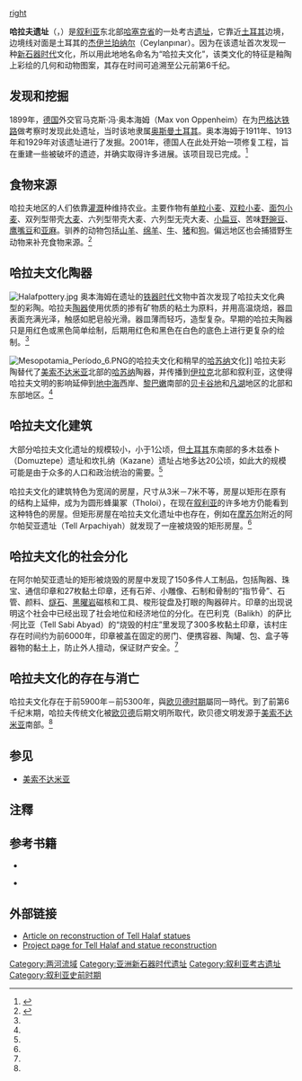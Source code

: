 {{Coord|36|49|36|N|40|2|22|E|display=title}}
[[image:TellHalaf,NE-palace1.jpg|right]]

{{Location map
 |Syria
 |label=哈拉夫遗址
 |lat_dir=N
 |lon_dir=E
 |lat_deg=36|lat_min=49|lat_sec=36
 |lon_deg=40|lon_min=2|lon_sec=22
 |position=bottom
 |width=200
 |float=right
 |caption=叙利亚境内位置
}}

'''哈拉夫遗址'''（{{lang-ar|'''تل حلف'''}}，{{lang-en|'''Tell Halaf'''}}）是[[叙利亚|叙利亚]]东北部[[哈塞克省|哈塞克省]]的一处考古[[遗址|遗址]]，它靠近[[土耳其|土耳其]]边境，边境线对面是土耳其的[[杰伊兰珀纳尔|杰伊兰珀纳尔]]（Ceylanpınar）。因为在该遗址首次发现一种[[新石器时代|新石器时代]]文化，所以用此地地名命名为“哈拉夫文化”，该类文化的特征是釉陶上彩绘的几何和动物图案，其存在时间可追溯至公元前第6千纪。

==发现和挖掘==
1899年，[[德国|德国]]外交官马克斯·冯·奥本海姆（Max von Oppenheim）在为[[巴格达铁路|巴格达铁路]]做考察时发现此处遗址，当时该地隶属[[奥斯曼土耳其|奥斯曼土耳其]]。奥本海姆于1911年、1913年和1929年对该遗址进行了发掘。2001年，德国人在此处开始一项修复工程，旨在重建一些被破坏的遗迹，并确实取得许多进展。该项目现已完成。<ref>{{cite news|title=Aramean Gods of Tell Halaf in Syria Rises from Rubble in Berlin|author=Ghossoun|newspaper=Syrian Arab News Agency|date=February 5, 2011|url=http://www.sana.sy/eng/35/2011/02/05/330104.htm|accessdate=February 6, 2011|deadurl=yes|archiveurl=https://web.archive.org/web/20111004164507/http://www.sana.sy/eng/35/2011/02/05/330104.htm|archivedate=2011年10月4日}}</ref>

==食物来源==
哈拉夫地区的人们依靠[[灌溉|灌溉]]种维持农业。主要作物有[[单粒小麦|单粒小麦]]、[[双粒小麦|双粒小麦]]、[[面包小麦|面包小麦]]、双列型带壳[[大麦|大麦]]、六列型带壳大麦、六列型无壳大麦、[[小扁豆|小扁豆]]、苦味[[野豌豆|野豌豆]]、[[鹰嘴豆|鹰嘴豆]]和[[亚麻|亚麻]]。驯养的动物包括[[山羊|山羊]]、[[绵羊|绵羊]]、[[牛|牛]]、[[猪|猪]]和[[狗|狗]]。偏远地区也会捕猎野生动物来补充食物来源。<ref name="c30">{{Harvnb|中华世纪坛世界艺术馆|宾夕法尼亚大学考古和人类学博物馆|2007|p=30}}</ref>

==哈拉夫文化陶器==
[[Image:Halafpottery.jpg|thumb]]
奥本海姆在遗址的[[铁器时代|铁器时代]]文物中首次发现了哈拉夫文化典型的彩陶。哈拉夫[[陶器|陶器]]使用优质的掺有矿物质的粘土为原料，并用高温烧焙，器皿表面充满光泽，触感如肥皂般光滑。器皿薄而轻巧，造型复杂。早期的哈拉夫陶器只是用红色或黑色简单绘制，后期用红色和黑色在白色的底色上进行更复杂的绘制。<ref name="c30"/>

[[Image:Mesopotamia_Período_6.PNG|right]]的哈拉夫文化和稍早的[[哈苏纳|哈苏纳]]文化]]
哈拉夫彩陶替代了[[美索不达米亚|美索不达米亚]]北部的[[哈苏纳|哈苏纳]]陶器，并传播到[[伊拉克|伊拉克]]北部和叙利亚，这使得哈拉夫文明的影响延伸到[[地中海|地中海]]西岸、[[黎巴嫩|黎巴嫩]]南部的[[贝卡谷地|贝卡谷地]]和[[凡湖|凡湖]]地区的北部和东部地区。<ref name="c30"/>

==哈拉夫文化建筑==
大部分哈拉夫文化遗址的规模较小，小于1公顷，但[[土耳其|土耳其]]东南部的多木兹泰卜（Domuztepe）遗址和坎扎纳（Kazane）遗址占地多达20公顷，如此大的规模可能是由于众多的人口和政治统治的需要。<ref name="c30"/>

哈拉夫文化的建筑特色为宽阔的房屋，尺寸从3米－7米不等，房屋以矩形在原有的结构上延伸，成为为圆形蜂巢冢（Tholoi），在现在[[叙利亚|叙利亚]]的许多地方仍能看到这种特色的房屋。但矩形房屋在哈拉夫文化遗址中也存在，例如在[[摩苏尔|摩苏尔]]附近的阿尔帕契亚遗址（Tell Arpachiyah）就发现了一座被烧毁的矩形房屋。<ref name="c30"/>

==哈拉夫文化的社会分化==
在阿尔帕契亚遗址的矩形被烧毁的房屋中发现了150多件人工制品，包括陶器、珠宝、通信印章和27枚黏土印章，还有石斧、小雕像、石制和骨制的“指节骨”、石管、颜料、[[燧石|燧石]]、[[黑曜岩|黑曜岩]]磁核和工具、梭形锭盘及打眼的陶器碎片。印章的出现说明这个社会中已经出现了社会地位和经济地位的分化。在巴利克（Balikh）的萨比·阿比亚（Tell Sabi Abyad）的“烧毁的村庄”里发现了300多枚黏土印章，该村庄存在时间约为前6000年，印章被盖在固定的房门、便携容器、陶罐、包、盒子等器物的黏土上，防止外人擅动，保证财产安全。<ref name="c30"/>

==哈拉夫文化的存在与消亡==
哈拉夫文化存在于前5900年－前5300年，與[[欧贝德时期|欧贝德时期]]屬同一時代。到了前第6千纪末期，哈拉夫传统文化被[[欧贝德时期|欧贝德]]后期文明所取代，欧贝德文明发源于[[美索不达米亚|美索不达米亚]]南部。<ref name="c30"/>

==参见==
*[[美索不达米亚|美索不达米亚]]

== 注釋 ==
{{reflist}}

==参考书籍==
*<cite id="CITEREF中华世纪坛世界艺术馆宾夕法尼亚大学考古和人类学博物馆2007">{{cite book
|ref=harv
|author=中华世纪坛世界艺术馆|author2=宾夕法尼亚大学考古和人类学博物馆
|title=美索不达米亚文明
|location=北京
|publisher=文物出版社
|edition=第1版
|isbn=978-7-5010-2112-3
|language=zh
|date=2007年2月}}</cite>

* <cite id="CITEREF布朗2002">{{cite book
|ref=harv
|last=布朗|first=戴尔|others=王淑芳 译
|title=苏美尔:伊甸园的城市 = Sumer : Cities of Eden
|location=南宁
|publisher=华夏出版社；广西人民出版社
|edition=第1版
|isbn=7-219-04446-1
|language=zh
|date=2002年1月}}</cite>

==外部链接==
*[http://www.theartnewspaper.com/articles/New-life-for-ancient-Syrian-sculptures/18551 Article on reconstruction of Tell Halaf statues]{{Wayback|url=http://www.theartnewspaper.com/articles/New-life-for-ancient-Syrian-sculptures/18551 |date=20110608194253 }}
*[http://www.tell-halaf-projekt.de/ Project page for Tell Halaf and statue reconstruction]{{Wayback|url=http://www.tell-halaf-projekt.de/ |date=20110213121157 }}

[[Category:两河流域|Category:两河流域]]
[[Category:亚洲新石器时代遗址|Category:亚洲新石器时代遗址]]
[[Category:叙利亚考古遗址|Category:叙利亚考古遗址]]
[[Category:叙利亚史前时期|Category:叙利亚史前时期]]